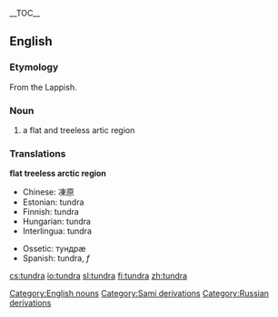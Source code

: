 {{wikipedia}}
__TOC__

==English==

===Etymology===
From the Lappish.

=== Noun ===
#a flat and treeless artic region

=== Translations ===
<!--DefA-->'''flat treeless arctic region'''
{{top}}
<!--languages from A to I go here-->
*Chinese: 凍原
*Estonian: tundra
*Finnish: tundra
*Hungarian: tundra
*Interlingua: tundra
{{mid}}
<!--languages from J to Z go here-->
*Ossetic: тундрæ
*Spanish: tundra, ''f''
{{bottom}}

[[Category:English nouns]]
[[Category:Sami derivations]]
[[Category:Russian derivations]]

[[cs:tundra]]
[[io:tundra]]
[[sl:tundra]]
[[fi:tundra]]
[[zh:tundra]]